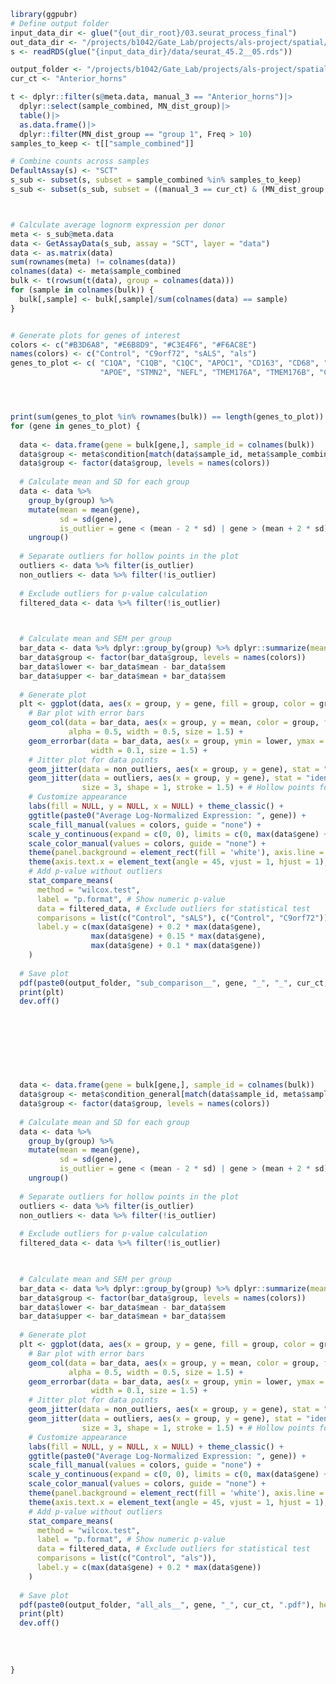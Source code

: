 ```r
library(ggpubr)
# Define output folder
input_data_dir <- glue("{out_dir_root}/03.seurat_process_final")
out_data_dir <- "/projects/b1042/Gate_Lab/projects/als-project/spatial/03.seurat_process/data"
s <- readRDS(glue("{input_data_dir}/data/seurat_45.2__05.rds"))

output_folder <- "/projects/b1042/Gate_Lab/projects/als-project/spatial/04.downstream_analysis/pseudobulk/"
cur_ct <- "Anterior_horns"

t <- dplyr::filter(s@meta.data, manual_3 == "Anterior_horns")|>
  dplyr::select(sample_combined, MN_dist_group)|>
  table()|>
  as.data.frame()|>
  dplyr::filter(MN_dist_group == "group 1", Freq > 10)
samples_to_keep <- t[["sample_combined"]]

# Combine counts across samples
DefaultAssay(s) <- "SCT"
s_sub <- subset(s, subset = sample_combined %in% samples_to_keep)
s_sub <- subset(s_sub, subset = ((manual_3 == cur_ct) & (MN_dist_group == "group 1")))



# Calculate average lognorm expression per donor
meta <- s_sub@meta.data
data <- GetAssayData(s_sub, assay = "SCT", layer = "data")
data <- as.matrix(data)
sum(rownames(meta) != colnames(data))
colnames(data) <- meta$sample_combined
bulk <- t(rowsum(t(data), group = colnames(data)))
for (sample in colnames(bulk)) {
  bulk[,sample] <- bulk[,sample]/sum(colnames(data) == sample)
}


# Generate plots for genes of interest
colors <- c("#B3D6A8", "#E6B8D9", "#C3E4F6", "#F6AC8E")
names(colors) <- c("Control", "C9orf72", "sALS", "als")
genes_to_plot <- c( "C1QA", "C1QB", "C1QC", "APOC1", "CD163", "CD68", "CHI3L1", "CHI3L2",
                    "APOE", "STMN2", "NEFL", "TMEM176A", "TMEM176B", "CD14", "C3")




print(sum(genes_to_plot %in% rownames(bulk)) == length(genes_to_plot))
for (gene in genes_to_plot) {
  
  data <- data.frame(gene = bulk[gene,], sample_id = colnames(bulk))
  data$group <- meta$condition[match(data$sample_id, meta$sample_combined)]
  data$group <- factor(data$group, levels = names(colors))
  
  # Calculate mean and SD for each group
  data <- data %>%
    group_by(group) %>%
    mutate(mean = mean(gene), 
           sd = sd(gene), 
           is_outlier = gene < (mean - 2 * sd) | gene > (mean + 2 * sd)) %>%
    ungroup()
  
  # Separate outliers for hollow points in the plot
  outliers <- data %>% filter(is_outlier)
  non_outliers <- data %>% filter(!is_outlier)
  
  # Exclude outliers for p-value calculation
  filtered_data <- data %>% filter(!is_outlier)
  


  # Calculate mean and SEM per group
  bar_data <- data %>% dplyr::group_by(group) %>% dplyr::summarize(mean = mean(gene), sem = plotrix::std.error(gene))
  bar_data$group <- factor(bar_data$group, levels = names(colors))
  bar_data$lower <- bar_data$mean - bar_data$sem
  bar_data$upper <- bar_data$mean + bar_data$sem
  
  # Generate plot
  plt <- ggplot(data, aes(x = group, y = gene, fill = group, color = group)) + 
    # Bar plot with error bars
    geom_col(data = bar_data, aes(x = group, y = mean, color = group, fill = group), inherit.aes = FALSE, 
             alpha = 0.5, width = 0.5, size = 1.5) +
    geom_errorbar(data = bar_data, aes(x = group, ymin = lower, ymax = upper, color = group), inherit.aes = FALSE, 
                  width = 0.1, size = 1.5) +
    # Jitter plot for data points
    geom_jitter(data = non_outliers, aes(x = group, y = gene), stat = "identity", height = 0, width = 0.1, size = 3) +
    geom_jitter(data = outliers, aes(x = group, y = gene), stat = "identity", height = 0, width = 0.1, 
                size = 3, shape = 1, stroke = 1.5) + # Hollow points for outliers
    # Customize appearance
    labs(fill = NULL, y = NULL, x = NULL) + theme_classic() + 
    ggtitle(paste0("Average Log-Normalized Expression: ", gene)) + 
    scale_fill_manual(values = colors, guide = "none") + 
    scale_y_continuous(expand = c(0, 0), limits = c(0, max(data$gene) + 0.3 * max(data$gene))) +
    scale_color_manual(values = colors, guide = "none") +
    theme(panel.background = element_rect(fill = 'white'), axis.line = element_line(color = 'black')) +
    theme(axis.text.x = element_text(angle = 45, vjust = 1, hjust = 1), aspect.ratio = 1.5) +
    # Add p-value without outliers
    stat_compare_means(
      method = "wilcox.test", 
      label = "p.format", # Show numeric p-value
      data = filtered_data, # Exclude outliers for statistical test
      comparisons = list(c("Control", "sALS"), c("Control", "C9orf72")), 
      label.y = c(max(data$gene) + 0.2 * max(data$gene), 
                  max(data$gene) + 0.15 * max(data$gene),
                  max(data$gene) + 0.1 * max(data$gene))
    )
  
  # Save plot
  pdf(paste0(output_folder, "sub_comparison__", gene, "_", "_", cur_ct, ".pdf"), height = 8, width = 4)
  print(plt)
  dev.off()
  
    
  
  
    
    
    
    
  data <- data.frame(gene = bulk[gene,], sample_id = colnames(bulk))
  data$group <- meta$condition_general[match(data$sample_id, meta$sample_combined)]
  data$group <- factor(data$group, levels = names(colors))
  
  # Calculate mean and SD for each group
  data <- data %>%
    group_by(group) %>%
    mutate(mean = mean(gene), 
           sd = sd(gene), 
           is_outlier = gene < (mean - 2 * sd) | gene > (mean + 2 * sd)) %>%
    ungroup()
  
  # Separate outliers for hollow points in the plot
  outliers <- data %>% filter(is_outlier)
  non_outliers <- data %>% filter(!is_outlier)
  
  # Exclude outliers for p-value calculation
  filtered_data <- data %>% filter(!is_outlier)
  


  # Calculate mean and SEM per group
  bar_data <- data %>% dplyr::group_by(group) %>% dplyr::summarize(mean = mean(gene), sem = plotrix::std.error(gene))
  bar_data$group <- factor(bar_data$group, levels = names(colors))
  bar_data$lower <- bar_data$mean - bar_data$sem
  bar_data$upper <- bar_data$mean + bar_data$sem
  
  # Generate plot
  plt <- ggplot(data, aes(x = group, y = gene, fill = group, color = group)) + 
    # Bar plot with error bars
    geom_col(data = bar_data, aes(x = group, y = mean, color = group, fill = group), inherit.aes = FALSE, 
             alpha = 0.5, width = 0.5, size = 1.5) +
    geom_errorbar(data = bar_data, aes(x = group, ymin = lower, ymax = upper, color = group), inherit.aes = FALSE, 
                  width = 0.1, size = 1.5) +
    # Jitter plot for data points
    geom_jitter(data = non_outliers, aes(x = group, y = gene), stat = "identity", height = 0, width = 0.1, size = 3) +
    geom_jitter(data = outliers, aes(x = group, y = gene), stat = "identity", height = 0, width = 0.1, 
                size = 3, shape = 1, stroke = 1.5) + # Hollow points for outliers
    # Customize appearance
    labs(fill = NULL, y = NULL, x = NULL) + theme_classic() + 
    ggtitle(paste0("Average Log-Normalized Expression: ", gene)) + 
    scale_fill_manual(values = colors, guide = "none") + 
    scale_y_continuous(expand = c(0, 0), limits = c(0, max(data$gene) + 0.3 * max(data$gene))) +
    scale_color_manual(values = colors, guide = "none") +
    theme(panel.background = element_rect(fill = 'white'), axis.line = element_line(color = 'black')) +
    theme(axis.text.x = element_text(angle = 45, vjust = 1, hjust = 1), aspect.ratio = 1.5) +
    # Add p-value without outliers
    stat_compare_means(
      method = "wilcox.test", 
      label = "p.format", # Show numeric p-value
      data = filtered_data, # Exclude outliers for statistical test
      comparisons = list(c("Control", "als")), 
      label.y = c(max(data$gene) + 0.2 * max(data$gene))
    )
  
  # Save plot
  pdf(paste0(output_folder, "all_als__", gene, "_", cur_ct, ".pdf"), height = 8, width = 2.5)
  print(plt)
  dev.off()
  
  
  
  
}
```

